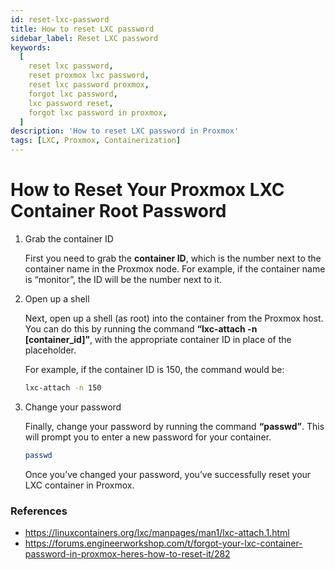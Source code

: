 ```yaml
---
id: reset-lxc-password
title: How to reset LXC password
sidebar_label: Reset LXC password
keywords:
  [
    reset lxc password,
    reset proxmox lxc password,
    reset lxc password proxmox,
    forgot lxc password,
    lxc password reset,
    forgot lxc password in proxmox,
  ]
description: 'How to reset LXC password in Proxmox'
tags: [LXC, Proxmox, Containerization]
---
```


# How to Reset Your Proxmox LXC Container Root Password

1. Grab the container ID

   First you need to grab the <b>container ID</b>, which is the number next to the container name in the Proxmox node. For example, if the container name is “monitor”, the ID will be the number next to it.

2. Open up a shell

   Next, open up a shell (as root) into the container from the Proxmox host. You can do this by running the command <b>“lxc-attach -n [container_id]”</b>, with the appropriate container ID in place of the placeholder.

   For example, if the container ID is 150, the command would be:

   ```bash
   lxc-attach -n 150
   ```

3. Change your password

   Finally, change your password by running the command <b>“passwd”</b>. This will prompt you to enter a new password for your container.

   ```bash
   passwd
   ```

   Once you’ve changed your password, you’ve successfully reset your LXC container in Proxmox.

### References

- https://linuxcontainers.org/lxc/manpages/man1/lxc-attach.1.html
- https://forums.engineerworkshop.com/t/forgot-your-lxc-container-password-in-proxmox-heres-how-to-reset-it/282
